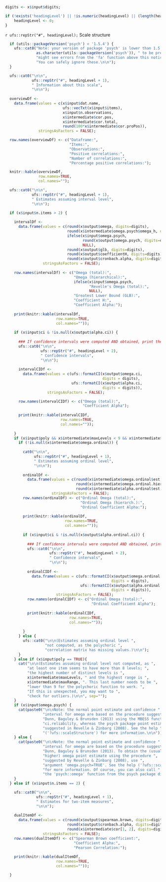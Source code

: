 ```{r,eval=TRUE, echo=FALSE}

digits <- x$input$digits;

if (!exists('headingLevel') || !is.numeric(headingLevel) || (length(headingLevel) != 1)) {
	headingLevel <- 0;
}

```

`r ufs::repStr("#", headingLevel);` Scale structure

```{r, echo=echoPartial, results='asis'}

  if (utils::packageVersion('psych') < '1.5.4') {
    ufs::cat0("Note: your version of package 'psych' is lower than 1.5.4 (",
              as.character(utils::packageVersion('psych')), " to be precise). This means that you ",
              "might see errors from the 'fa' function above this notice. ",
              "You can safely ignore these.\n\n");
  }

  ufs::cat0("\n\n",
            ufs::repStr("#", headingLevel + 1),
            " Information about this scale",
            "\n\n");
  
  overviewDf <-
    data.frame(values = c(x$input$dat.name,
                          ufs::vecTxt(x$input$items),
                          x$input$n.observations,
                          x$intermediate$cor.pos,
                          x$intermediate$cor.total,
                          round(100*x$intermediate$cor.proPos)),
               stringsAsFactors = FALSE);

  row.names(overviewDf) <- c("Dataframe:",
                             "Items:",
                             "Observations:",
                             "Positive correlations:",
                             "Number of correlations:",
                             "Percentage positive correlations:");

  knitr::kable(overviewDf,
               row.names=TRUE,
               col.names="");

  ufs::cat0("\n\n",
            ufs::repStr("#", headingLevel + 1),
            " Estimates assuming interval level",
            "\n\n");

  if (x$input$n.items > 2) {
    
    intervalDf <-
      data.frame(values = c(round(x$output$omega, digits=digits),
                            round(x$intermediate$omega.psych$omega_h, digits=digits),
                            ifelse(x$input$omega.psych,
                                   round(x$output$omega.psych, digits=digits),
                                   NULL),
                            round(x$output$glb, digits=digits),
                            round(x$output$coefficientH, digits=digits),
                            round(x$output$cronbach.alpha, digits=digits)),
                 stringsAsFactors = FALSE);
  
    row.names(intervalDf) <- c("Omega (total):",
                               "Omega (hierarchical):",
                               ifelse(x$input$omega.psych,
                                      "Revelle's Omega (total):",
                                      NULL),
                               "Greatest Lower Bound (GLB):",
                               "Coefficient H:",
                               "Coefficient Alpha:");
  
    print(knitr::kable(intervalDf,
                       row.names=TRUE,
                       col.names=""));
        
    if (x$input$ci & !is.null(x$output$alpha.ci)) {
      
      ### If confidence intervals were computed AND obtained, print them
      ufs::cat0("\n\n",
                ufs::repStr("#", headingLevel + 2),
                " Confidence intervals",
                "\n\n");
      
      intervalCIDf <-
        data.frame(values = c(ufs::formatCI(x$output$omega.ci,
                                            digits = digits),
                              ufs::formatCI(x$output$alpha.ci,
                                            digits = digits)),
                   stringsAsFactors = FALSE);

      row.names(intervalCIDf) <- c("Omega (total):",
                                   "Coefficient Alpha");
      
      print(knitr::kable(intervalCIDf,
                         row.names=TRUE,
                         col.names=""));
      
    }
    if (x$input$poly && x$intermediate$maxLevels < 9 && x$intermediate$maxRange < 9) {
      if (!is.null(x$intermediate$omega.ordinal)) {
        
        cat0("\n\n",
             ufs::repStr("#", headingLevel + 1),
             " Estimates assuming ordinal level",
             "\n\n");
        
        ordinalDf <-
          data.frame(values = c(round(x$intermediate$omega.ordinal$est, digits=digits),
                                round(x$intermediate$omega.ordinal.hierarchical$est, digits=digits),
                                round(x$intermediate$alpha.ordinal$est, digits=digits)),
                     stringsAsFactors = FALSE);
        row.names(ordinalDf) <- c("Ordinal Omega (total):",
                                  "Ordinal Omega (hierarch.):",
                                  "Ordinal Coefficient Alpha:");
          
        print(knitr::kable(ordinalDf,
                           row.names=TRUE,
                           col.names=""));
        
        if (x$input$ci & !is.null(x$output$alpha.ordinal.ci)) {
              
          ### If confidence intervals were computed AND obtained, print them
          ufs::cat0("\n\n",
                    ufs::repStr("#", headingLevel + 2),
                    " Confidence intervals",
                    "\n\n");
          
          ordinalCIDf <-
            data.frame(values = c(ufs::formatCI(x$output$omega.ordinal.ci,
                                                digits = digits),
                                  ufs::formatCI(x$output$alpha.ordinal.ci,
                                                digits = digits)),
                       stringsAsFactors = FALSE);
          row.names(ordinalCIDf) <- c("Ordinal Omega (total):",
                                       "Ordinal Coefficient Alpha");
          
          print(knitr::kable(ordinalCIDf,
                             row.names=TRUE,
                             col.names=""));
          
        }
      } else {
        ufs::cat0("\n\n(Estimates assuming ordinal level ",
                  "not computed, as the polychoric ",
                  "correlation matrix has missing values.)\n\n");
      }
    } else if (x$input$poly == TRUE){
      cat("\n\n(Estimates assuming ordinal level not computed, as ",
          "at least one item seems to have more than 8 levels; ",
          "the highest number of distinct levels is ",
          x$intermediate$maxLevels, " and the highest range is ",
          x$intermediate$maxRange, ". This last number needs to be ",
          "lower than 9 for the polychoric function to work. ",
          "If this is unexpected, you may want to ",
          "check for outliers.)\n\n", sep="");
    }
    if (x$input$omega.psych) {
      cat(paste0("\n\nNote: the normal point estimate and confidence ",
                 "interval for omega are based on the procedure suggested by ",
                 "Dunn, Baguley & Brunsden (2013) using the MBESS function ",
                 "ci.reliability, whereas the psych package point estimate was ",
                 "suggested in Revelle & Zinbarg (2008). See the help ",
                 "('?ufs::scaleStructure') for more information.\n\n"));
    } else {
      cat(paste0("\n\nNote: the normal point estimate and confidence ",
                 "interval for omega are based on the procedure suggested by ",
                 "Dunn, Baguley & Brunsden (2013). To obtain the (usually ",
                 "higher) omega point estimate using the procedure ",
                 "suggested by Revelle & Zinbarg (2008), use ",
                 "argument 'omega.psych=TRUE'. See the help ('?ufs::scaleStructure') ",
                 "for more information. Of course, you can also call ",
                 "the 'psych::omega' function from the psych package directly.\n\n"));
    }
  } else if (x$input$n.items == 2) {

    ufs::cat0("\n\n",
              ufs::repStr("#", headingLevel + 1),
              " Estimates for two-item measures",
              "\n\n");
    
    dualItemDf <-
      data.frame(values = c(round(x$output$spearman.brown, digits=digits),
                            round(x$output$cronbach.alpha, digits=digits),
                            round(x$intermediate$cor[1, 2], digits=digits)),
                 stringsAsFactors = FALSE);
    row.names(dualItemDf) <- c("Spearman Brown coefficient:",
                               "Coefficient Alpha:",
                               "Pearson Correlation:");
      
    print(knitr::kable(dualItemDf,
                       row.names=TRUE,
                       col.names=""));

  }

```

